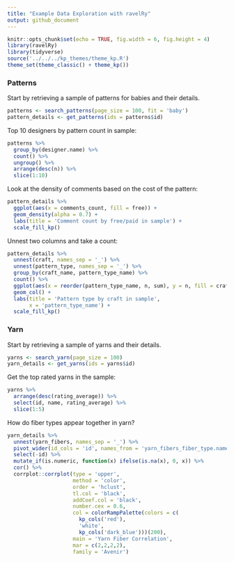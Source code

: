 ```yaml
---
title: "Example Data Exploration with ravelRy"
output: github_document
---
```


```r
knitr::opts_chunk$set(echo = TRUE, fig.width = 6, fig.height = 4)
library(ravelRy)
library(tidyverse)
source('../../../kp_themes/theme_kp.R')
theme_set(theme_classic() + theme_kp())
```

### Patterns  

Start by retrieving a sample of patterns for babies and their details.  

```r
patterns <- search_patterns(page_size = 100, fit = 'baby')
pattern_details <- get_patterns(ids = patterns$id)
```

Top 10 designers by pattern count in sample:  

```r
patterns %>%
  group_by(designer.name) %>%
  count() %>%
  ungroup() %>%
  arrange(desc(n)) %>%
  slice(1:10)
```

Look at the density of comments based on the cost of the pattern:   

```r
pattern_details %>%
  ggplot(aes(x = comments_count, fill = free)) +
  geom_density(alpha = 0.7) +
  labs(title = 'Comment count by free/paid in sample') +
  scale_fill_kp()
```

Unnest two columns and take a count:  

```r
pattern_details %>%
  unnest(craft, names_sep = '_') %>% 
  unnest(pattern_type, names_sep = '_') %>% 
  group_by(craft_name, pattern_type_name) %>%
  count() %>%
  ggplot(aes(x = reorder(pattern_type_name, n, sum), y = n, fill = craft_name)) +
  geom_col() +
  labs(title = 'Pattern type by craft in sample',
       x = 'pattern_type_name') +
  scale_fill_kp()
```

### Yarn  

Start by retrieving a sample of yarns and their details.  

```r
yarns <- search_yarn(page_size = 100)
yarn_details <- get_yarns(ids = yarns$id)
```

Get the top rated yarns in the sample:  

```r
yarns %>%
  arrange(desc(rating_average)) %>%
  select(id, name, rating_average) %>%
  slice(1:5)
```

How do fiber types appear together in yarn? 

```r
yarn_details %>%
  unnest(yarn_fibers, names_sep = '_') %>%
  pivot_wider(id_cols = 'id', names_from = 'yarn_fibers_fiber_type.name', values_from = 'yarn_fibers_percentage') %>%
  select(-id) %>%
  mutate_if(is.numeric, function(x) ifelse(is.na(x), 0, x)) %>%
  cor() %>%
  corrplot::corrplot(type = 'upper', 
                     method = 'color', 
                     order = 'hclust', 
                     tl.col = 'black', 
                     addCoef.col = 'black',
                     number.cex = 0.6,
                     col = colorRampPalette(colors = c(
                       kp_cols('red'), 
                       'white', 
                       kp_cols('dark_blue')))(200),
                     main = 'Yarn Fiber Correlation',
                     mar = c(2,2,2,2),
                     family = 'Avenir')

```

